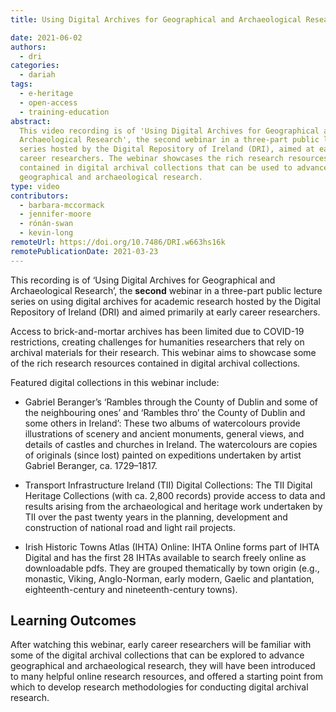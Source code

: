 ```yaml
---
title: Using Digital Archives for Geographical and Archaeological Research

date: 2021-06-02
authors:
  - dri
categories:
  - dariah
tags:
  - e-heritage
  - open-access
  - training-education
abstract:
  This video recording is of 'Using Digital Archives for Geographical and
  Archaeological Research', the second webinar in a three-part public lecture
  series hosted by the Digital Repository of Ireland (DRI), aimed at early
  career researchers. The webinar showcases the rich research resources
  contained in digital archival collections that can be used to advance
  geographical and archaeological research.
type: video
contributors:
  - barbara-mccormack
  - jennifer-moore
  - rónán-swan
  - kevin-long
remoteUrl: https://doi.org/10.7486/DRI.w663hs16k
remotePublicationDate: 2021-03-23
---
```


This recording is of ‘Using Digital Archives for Geographical and Archaeological
Research’, the **second** webinar in a three-part public lecture series on using
digital archives for academic research hosted by the Digital Repository of
Ireland (DRI) and aimed primarily at early career researchers.

Access to brick-and-mortar archives has been limited due to COVID-19
restrictions, creating challenges for humanities researchers that rely on
archival materials for their research. This webinar aims to showcase some of the
rich research resources contained in digital archival collections.

Featured digital collections in this webinar include:

- Gabriel Beranger’s ‘Rambles through the County of Dublin and some of the
  neighbouring ones’ and ‘Rambles thro’ the County of Dublin and some others in
  Ireland’: These two albums of watercolours provide illustrations of scenery
  and ancient monuments, general views, and details of castles and churches in
  Ireland. The watercolours are copies of originals (since lost) painted on
  expeditions undertaken by artist Gabriel Beranger, ca. 1729–1817.

- Transport Infrastructure Ireland (TII) Digital Collections: The TII Digital
  Heritage Collections (with ca. 2,800 records) provide access to data and
  results arising from the archaeological and heritage work undertaken by TII
  over the past twenty years in the planning, development and construction of
  national road and light rail projects.

- Irish Historic Towns Atlas (IHTA) Online: IHTA Online forms part of IHTA
  Digital and has the first 28 IHTAs available to search freely online as
  downloadable pdfs. They are grouped thematically by town origin (e.g.,
  monastic, Viking, Anglo-Norman, early modern, Gaelic and plantation,
  eighteenth-century and nineteenth-century towns).

## Learning Outcomes

After watching this webinar, early career researchers will be familiar with some
of the digital archival collections that can be explored to advance geographical
and archaeological research, they will have been introduced to many helpful
online research resources, and offered a starting point from which to develop
research methodologies for conducting digital archival research.

<CTA
  title="Interested in learning more?"
  subtitle="Using Digital Archives for Geographical and Archaeological Research"
  url="https://doi.org/10.7486/DRI.w663hs16k"
/>
